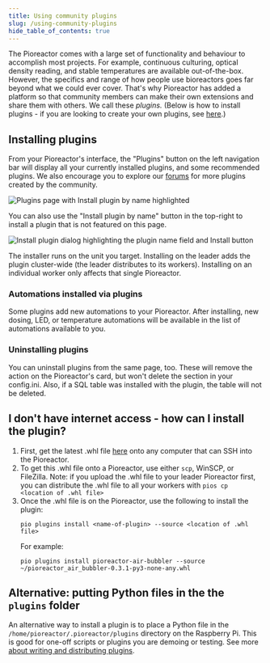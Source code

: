 ```yaml
---
title: Using community plugins
slug: /using-community-plugins
hide_table_of_contents: true
---
```



The Pioreactor comes with a large set of functionality and behaviour to accomplish most projects. For example, continuous culturing, optical density reading, and stable temperatures are available out-of-the-box. However, the specifics and range of how people use bioreactors goes far beyond what we could ever cover. That's why Pioreactor has added a platform so that community members can make their own extensions and share them with others. We call these _plugins._ (Below is how to install plugins - if you are looking to create your own plugins, see [here](/developer-guide/plugin-as-python-package).)

<TOCInline toc={toc} />

## Installing plugins

From your Pioreactor's interface, the "Plugins" button on the left navigation bar will display all your currently installed plugins, and some recommended plugins. We also encourage you to explore our [forums](https://forum.pioreactor.com/) for more plugins created by the community.

![Plugins page with Install plugin by name highlighted](/img/user-guide/plugins-overview.png)

You can also use the "Install plugin by name" button in the top-right to install a plugin that is not featured on this page.

![Install plugin dialog highlighting the plugin name field and Install button](/img/user-guide/plugins-install-dialog.png)

The installer runs on the unit you target. Installing on the leader adds the plugin cluster-wide (the leader distributes to its workers). Installing on an individual worker only affects that single Pioreactor.


### Automations installed via plugins

Some plugins add new automations to your Pioreactor. After installing, new dosing, LED, or temperature automations will be available in the list of automations available to you.

### Uninstalling plugins

You can uninstall plugins from the same page, too. These will remove the action on the Pioreactor's card, but won't delete the section in your config.ini. Also, if a SQL table was installed with the plugin, the table will not be deleted.

## I don't have internet access - how can I install the plugin?

 1. First, get the latest .whl file [here](https://pypi.org/) onto any computer that can SSH into the Pioreactor.
 2. To get this .whl file onto a Pioreactor, use either `scp`, WinSCP, or FileZilla. Note: if you upload the .whl file to your leader Pioreactor first, you can distribute the .whl file to all your workers with `pios cp <location of .whl file>`
 3. Once the .whl file is on the Pioreactor, use the following to install the plugin:
    ```
    pio plugins install <name-of-plugin> --source <location of .whl file>
    ```
    For example:
    ```
    pio plugins install pioreactor-air-bubbler --source ~/pioreactor_air_bubbler-0.3.1-py3-none-any.whl
    ```

## Alternative: putting Python files in the the `plugins` folder

An alternative way to install a plugin is to place a Python file in the `/home/pioreactor/.pioreactor/plugins` directory on the Raspberry Pi. This is good for one-off scripts or plugins you are demoing or testing. See more [about writing and distributing plugins](/developer-guide/intro-plugins).
